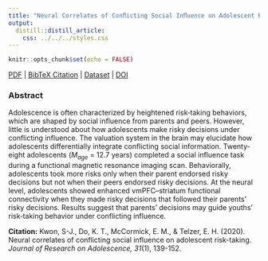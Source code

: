 ```yaml
---
title: "Neural Correlates of Conﬂicting Social Inﬂuence on Adolescent Risk Taking."
output:
  distill::distill_article:
    css: ../../../styles.css
---
```


```r
knitr::opts_chunk$set(echo = FALSE)
```

[<i class="fas fa-file-download"></i> PDF](static/pubs/23-2020-JRA/23.Kwon-Do-McCormick-Telzer-2020-JRA.pdf) | [<i class="fas fa-quote-left"></i><i class="fas fa-quote-right"></i> BibTeX Citation](static/pubs/23-2020-JRA/cite.bib) | [<i class="ai ai-open-data"></i> Dataset](https://neurovault.org/collections/6033/) | [<i class="fas fa-link"></i> DOI](https://doi.org/10.1111/jora.12587)

### Abstract
Adolescence is often characterized by heightened risk‐taking behaviors, which are shaped by social influence from parents and peers. However, little is understood about how adolescents make risky decisions under conflicting influence. The valuation system in the brain may elucidate how adolescents differentially integrate conflicting social information. Twenty‐eight adolescents (*M<sub>age</sub>* = 12.7 years) completed a social influence task during a functional magnetic resonance imaging scan. Behaviorally, adolescents took more risks only when their parent endorsed risky decisions but not when their peers endorsed risky decisions. At the neural level, adolescents showed enhanced vmPFC–striatum functional connectivity when they made risky decisions that followed their parents' risky decisions. Results suggest that parents' decisions may guide youths' risk‐taking behavior under conflicting influence.

**Citation:** Kwon, S-J., Do, K. T., McCormick, E. M., & Telzer, E. H. (2020). Neural correlates of conflicting social influence on adolescent risk-taking. *Journal of Research on Adolescence, 31*(1), 139-152.